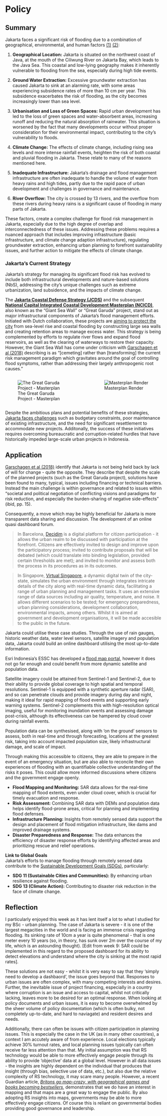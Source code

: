 # Policy

## Summary

Jakarta faces a significant risk of flooding due to a combination of geographical, environmental, and human factors [(1)](https://www.mdpi.com/2071-1050/10/8/2934) [(2)](https://eastasiaforum.org/2021/07/13/better-flood-management-can-save-jakarta/):

1.  **Geographical Location:** Jakarta is situated on the northwest coast of Java, at the mouth of the Ciliwung River on Jakarta Bay, which leads to the Java Sea. This coastal and low-lying geography makes it inherently vulnerable to flooding from the sea, especially during high tide events.

2.  **Ground Water Extraction:** Excessive groundwater extraction has caused Jakarta to sink at an alarming rate, with some areas experiencing subsidence rates of more than 10 cm per year. This subsidence exacerbates the risk of flooding, as the city becomes increasingly lower than sea level.

3.  **Urbanisation and Loss of Green Spaces:** Rapid urban development has led to the loss of green spaces and water-absorbent areas, increasing runoff and reducing the natural absorption of rainwater. This situation is worsened by the fact that many developments occur without proper consideration for their environmental impact, contributing to the city's vulnerability to floods.

4.  **Climate Change:** The effects of climate change, including rising sea levels and more intense rainfall events, heighten the risk of both coastal and pluvial flooding in Jakarta. These relate to many of the reasons mentioned here.

5.  **Inadequate Infrastructure:** Jakarta's drainage and flood management infrastructure are often inadequate to handle the volume of water from heavy rains and high tides, partly due to the rapid pace of urban development and challenges in governance and maintenance.

6.  **River Overflow:** The city is crossed by 13 rivers, and the overflow from these rivers during heavy rains is a significant cause of flooding in many parts of Jakarta.

These factors, create a complex challenge for flood risk management in Jakarta, especially due to the high degree of overlap and interconnectedness of these issues. Addressing these problems requires a nuanced approach that includes improving infrastructure (basic infrastructure, and climate change adaption infrastructure), regulating groundwater extraction, enhancing urban planning to forefront sustainability issues, and further action to mitigate the effects of climate change.

### Jakarta's Current Strategy

Jakarta's strategy for managing its significant flood risk has evolved to include both infrastructural developments and nature-based solutions (NbS), addressing the city's unique challenges such as extreme urbanization, land subsidence, and the impacts of climate change.

The [**Jakarta Coastal Defense Strategy (JCDS)**](https://projects.rvo.nl/programmes/nl-kvk-27378529-23583) and the subsequent [**National Capital Integrated Coastal Development Masterplan (NCICD)**](https://projects.rvo.nl/projects/nl-kvk-27378529-pvwb12003), also known as the "Giant Sea Wall" or "Great Garuda" project, stand out as major infrastructural components of Jakarta's flood management efforts. Initiated with Dutch collaboration, these projects are [aiming to protect the city](https://floodlist.com/asia/plans-reduce-jakarta-flooding) from sea-level rise and coastal flooding by constructing large sea walls and creating retention areas to manage excess water. This strategy is being complemented by efforts to regulate river flows and expand flood reservoirs, as well as the clearing of waterways to restore their capacity. However, the Giant Sea Wall has come under criticism with [Garschagen et al (2018)](it%20cements%20rather%20than%20transforms%20the%20current%20risk%20management%20paradigm%20which%20gravitates%20around%20the%20goal%20of%20controlling%20flood%20symptoms,%20rather%20than%20addressing%20their%20largely%20anthropogenic%20root%20causes) describing is as "\[cemeting\] rather than \[transforming\] the current risk management paradigm which gravitates around the goal of controlling flood symptoms, rather than addressing their largely anthropogenic root causes."

::: columns
::: {.column width="47%"}
![The Great Garuda Project - Masterplan](/Week4/sustainability-10-02934-g004.png)
:::

::: {.column width="44%" style="margin-left:3%;"}
![Masterplan Render](/Week4/02-masterplan-Jakarta.jpg)
:::
:::

Despite the ambitious plans and potential benefits of these strategies, [Jakarta faces challenges](https://floodlist.com/asia/plans-reduce-jakarta-flooding) such as budgetary constraints, poor maintenance of existing infrastructure, and the need for significant resettlement to accommodate new projects. Additonally, the success of these initiatives requires overcoming bureaucratic and corruption-related hurdles that have historically impeded large-scale urban projects in Indonesia.

## Application

[Garschagen et al (2018)](https://www.mdpi.com/2071-1050/10/8/2934) identify that Jakarta is not being held back by lack of will for change - quite the opposite. They describe that despite the scale of the planned projects (such as the Great Garuda project), solutions have been found to many, typical, issues including financing or technical barriers. Instead the main challenge is within governance and related to issues within "societal and political negotiation of conflicting visions and paradigms for risk reduction, and especially the burden-sharing of negative side-effects" (ibid, pp. 15).

Consequently, a move which may be highly beneficial for Jakarta is more transparent data sharing and discussion. The development of an online quasi dashboard forum.

> In Barcelona, [Decidim](https://decidim.org/) is a digital platform for citizen participation - it allows the urban realm to be discussed with participation at the forefront. Citizens are effectively invited to design and improve upon the participatory process; invited to contribute proposals that will be debated (which could translate into binding legislation, provided certain thresholds are met); and invited to monitor and assess both the process in its procedures as in its outcomes.

> In Singapore, [Virtual Singapore](https://www.geospatialworld.net/prime/case-study/national-mapping/virtual-singapore-building-a-3d-empowered-smart-nation/), a dynamic digital twin of the city-state, simulates the urban environment through integrates intricate details of the city along with real-time dynamic data, facilitating a range of urban planning and management tasks. It uses an extensive range of data sources including air quality, temperature, and noise. It allows different scenarios to be tested; for emergency preparedness, urban planning considerations, development collaboration, environmental impacts, among others. Whilst it is aimed at government and development organisations, it will be made accesible to the public in the future.

Jakarta could utilise these case studies. Through the use of rain gauges, historic weather data, water level sensors, satellite imagery and population data, Jakarta could build an online dashboard utilising the most up-to-date information.

Esri Indonesia's ESSC has developed a [flood map portal](https://esriindonesia.co.id/news/esscs-gis-powered-jakarta-flood-map-portal), however it does not go far enough and could benefit from more dynamic satellite and population data.

Satellite imagery could be attained from Sentinel-1 and Sentinel-2, due to their ability to provide global coverage to high spatial and temporal resolutions. Sentinel-1 is equipped with a synthetic aperture radar (SAR), and so can penetrate clouds and provide imagery during day and night, making it ideal for rapid mapping of flood events and supporting early warning systems. Sentinel-2 complements this with high-resolution optical imaging, useful for monitoring inundation events and assessing damage post-crisis, although its effectiveness can be hampered by cloud cover during rainfall events.

Population data can be synthesised, along with 'on the ground' sensors to assess, both in real-time and through forecasting, locations at the greatest risk, taking into account impacted population size, likely infrastructural damage, and scale of impact.

Through making this accessible to citizens, they are able to prepare in the event of an emergency situation, but are also able to reconcile their own experiences of flooding with an quantifiable collective understanding of the risks it poses. This could allow more informed discussions where citizens and the government engage openly.

-   **Flood Mapping and Monitoring:** SAR data allows for the real-time mapping of flood extents, even under cloud cover, which is crucial for timely evacuation and response.
-   **Risk Assessment:** Combining SAR data with DEMs and population data helps identify flood-prone areas, critical for planning and implementing flood defenses.
-   **Infrastructure Planning:** Insights from remotely sensed data support the design and placement of flood mitigation infrastructure, like dams and improved drainage systems.
-   **Disaster Preparedness and Response:** The data enhances the efficiency of disaster response efforts by identifying affected areas and prioritizing rescue and relief operations.

**Link to Global Goals**\
Jakarta's efforts to manage flooding through remotely sensed data contribute to the [Sustainable Development Goals (SDGs)](https://sdgs.un.org/goals), particularly:

-   **SDG 11 (Sustainable Cities and Communities):** By enhancing urban resilience against flooding.
-   **SDG 13 (Climate Action):** Contributing to disaster risk reduction in the face of climate change.

## Reflection

I particularly enjoyed this week as it has lent itself a lot to what I studied for my BSc - urban planning. The case of Jakarta is severe - it is one of the largest megacities in the world and is facing an immense crisis regarding flooding. Its sinking rate of 10cm a year is quite phenomenal - that is one meter every 10 years (so, in theory, has sunk over 2m over the course of my life, which is an astounding thought). \[Edit from week 9: SAR could be implemented in this regard to the proposed dashboard for its ability to detect elevations and understand where the city is sinking at the most rapid rates\].

These solutions are not easy - whilst it is very easy to say that they 'simply need to develop a dashbaord', the issue goes beyond that. Responses to urban issues are often complex, with many competing interests and desires. Further, the inevitable issue of project financing, especially in a country where corruption is an issue and access to capital, whilst not critically lacking, leaves more to be desired for an optimal response. When looking at policy documents and urban issues, it is easy to become overwhelmed by the sheer volume of policy documentation (which is often bulky, not completely up-to-date, and hard to naviagate) and resident desires and needs.

Additionally, there can often be issues with citizen participation in planning issues. This is especially the case in the UK (as in many other countries), a context I am accutely aware of from experience. Local elections typically achieve 30% turnout rates, and local planning issues typically can often receive far less attention than that. My initial assumption was that RS technology would be able to more effectively engage people through its ability to provide 'objective' data at a global level. However in all data issues - the insights are highly dependent on the individual that produces that insight (through bias, selective use of data, etc.), but also due the relative complexity of RS technology, it may scare many people. However, a recent Guardian article, [*Britons go map-crazy, with geographical games and books becoming bestsellers*](https://www.theguardian.com/travel/2023/oct/31/metro-memory-and-tim-marshall-put-cartography-back-on-the-map), demonstrates that we do have an interest in mapping and that maps are a great way to engage the public. By also adopting RS insights into maps, governments may be able to more effectively engage citizens. Of course this is reliant on governmental bodies providing good governance and leadership.
